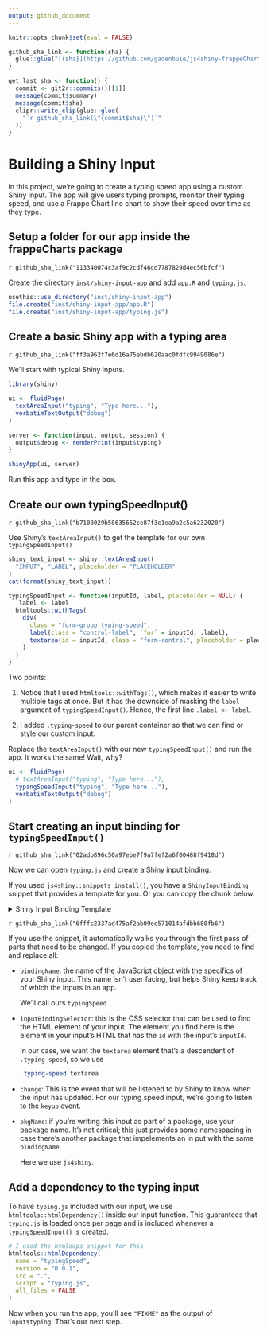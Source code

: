 ```yaml
---
output: github_document
---
```


```r
knitr::opts_chunk$set(eval = FALSE)

github_sha_link <- function(sha) {
  glue::glue("[{sha}](https://github.com/gadenbuie/js4shiny-frappeCharts/commit/{sha})")
}

get_last_sha <- function() {
  commit <- git2r::commits()[[1]]
  message(commit$summary)
  message(commit$sha)
  clipr::write_clip(glue::glue(
    "`r github_sha_link(\"{commit$sha}\")`"
  ))
}
```


# Building a Shiny Input

In this project, 
we're going to create a typing speed app 
using a custom Shiny input.
The app will give users typing prompts,
monitor their typing speed,
and use a Frappe Chart line chart 
to show their speed over time as they type.

## Setup a folder for our app inside the frappeCharts package

`r github_sha_link("113340074c3af9c2cdf46cd7787829d4ec56bfcf")`

Create the directory `inst/shiny-input-app` and add `app.R` and `typing.js`.

```r
usethis::use_directory("inst/shiny-input-app")
file.create("inst/shiny-input-app/app.R")
file.create("inst/shiny-input-app/typing.js")
```

## Create a basic Shiny app with a typing area

`r github_sha_link("ff3a962f7e6d16a75ebdb620aac0fdfc9949086e")`

We'll start with typical Shiny inputs.

```r
library(shiny)

ui <- fluidPage(
  textAreaInput("typing", "Type here..."),
  verbatimTextOutput("debug")
)

server <- function(input, output, session) {
  output$debug <- renderPrint(input$typing)
}

shinyApp(ui, server)
```

Run this app and type in the box.

## Create our own typingSpeedInput()

`r github_sha_link("b7108029b58635652ce87f3e1ea9a2c5a6232020")`

Use Shiny's `textAreaInput()` to get the template 
for our own `typingSpeedInput()`

```r
shiny_text_input <- shiny::textAreaInput(
  "INPUT", "LABEL", placeholder = "PLACEHOLDER"
)
cat(format(shiny_text_input))
```


```r
typingSpeedInput <- function(inputId, label, placeholder = NULL) {
  .label <- label
  htmltools::withTags(
    div(
      class = "form-group typing-speed",
      label(class = "control-label", `for` = inputId, .label),
      textarea(id = inputId, class = "form-control", placeholder = placeholder)
    )
  )
}
```

Two points:

1. Notice that I used `htmltools::withTags()`,
   which makes it easier to write multiple tags at once.
   But it has the downside of masking the `label` argument of `typingSpeedInput()`.
   Hence, the first line `.label <- label`.

1. I added `.typing-speed` to our parent container so that we can
   find or style our custom input.
   
Replace the `textAreaInput()` with our new `typingSpeedInput()` and run the app.
It works the same!
Wait, why?

```r
ui <- fluidPage(
  # textAreaInput("typing", "Type here..."),
  typingSpeedInput("typing", "Type here..."),
  verbatimTextOutput("debug")
)
```

## Start creating an input binding for `typingSpeedInput()`

`r github_sha_link("02adb896c50a97ebe7f9a7fef2a6f00488f9418d")`

Now we can open `typing.js` and create a Shiny input binding.

If you used `js4shiny::snippets_install()`,
you have a `ShinyInputBinding` snippet that provides a template for you.
Or you can copy the chunk below.

<details><summary>Shiny Input Binding Template</summary>

```js
// Ref: https://shiny.rstudio.com/articles/building-inputs.html
// Ref: https://github.com/rstudio/shiny/blob/master/srcjs/input_binding.js

const bindingName = new Shiny.InputBinding();

$.extend(bindingName, {
  find: function(scope) {
    // Specify the selector that identifies your input. `scope` is a general
    // parent of your input elements. This function should return the nodes of
    // ALL of the inputs that are inside `scope`. These elements should all
    // have IDs that are used as the inputId on the server side.
    return scope.querySelectorAll("inputBindingSelector");
  },
  getValue: function(el) {
    // For a particular input, this function is given the element containing
    // your input. In this function, find or construct the value that will be
    // returned to Shiny. The ID of `el` is used for the inputId.

    // e.g: return el.value
    return 'FIXME';
  },
  setValue: function(el, value) {
    // This method is used for restoring the bookmarked state of your input
    // and allows you to set the input's state without triggering reactivity.
    // Basically, reverses .getValue()

    // e.g.; el.value = value
    console.error('bindingName.setValue() is not yet defined');
  },
  receiveMessage: function(el, data) {
    // Given the input's container and data, update the input
    // and its elements to reflect the given data.
    // The messages are sent from R/Shiny via
    // R> session$sendInputMessage(inputId, data)
    console.error('bindingName.receiveMessage() is not yet defined');

    // If you want the update to trigger reactivity, trigger a subscribed event
    $(el).trigger("change")
  },
  subscribe: function(el, callback) {
    // Listen to events on your input element. The following block listens to
    // the change event, but you might want to listen to another event.
    // Repeat the block for each event type you want to subscribe to.

    $(el).on("change.bindingName", function(e) {
      // Use callback() or callback(true).
      // If using callback(true) the rate policy applies,
      // for example if you need to throttle or debounce
      // the values being sent back to the server.
      callback();
    });
  },
  getRatePolicy: function() {
    return {
      policy: 'debounce', // 'debounce', 'throttle' or 'direct' (default)
      delay: 100 // milliseconds for debounce or throttle
    };
  },
  unsubscribe: function(el) {
    $(el).off(".bindingName");
  }
});

Shiny.inputBindings.register(bindingName, 'pkgName.bindingName');
```

</details>

`r github_sha_link("6fffc2337ad475af2ab09ee571014afdbb680fb6")`

If you use the snippet,
it automatically walks you through 
the first pass of parts that need to be changed.
If you copied the template,
you need to find and replace all:

- `bindingName`: the name of the JavaScript object with the specifics of your
  Shiny input. This name isn't user facing, but helps Shiny keep track of which
  the inputs in an app.
  
  We'll call ours `typingSpeed`
  
- `inputBindingSelector`: this is the CSS selector that can be used to find
  the HTML element of your input. The element you find here is the element in
  your input's HTML that has the `id` with the input's `inputId`.
  
  In our case, we want the `textarea` element 
  that's a descendent of `.typing-speed`, so we use
  
  ```css
  .typing-speed textarea
  ```
  
- `change`: This is the event that will be listened to by Shiny to know when
  the input has updated. For our typing speed input, we're going to listen to
  the `keyup` event.
  
- `pkgName`: if you're writing this input as part of a package, use your package
  name. It's not critical; this just provides some namespacing in case there's
  another package that impelements an in put with the same `bindingName`.
  
  Here we use `js4shiny`.

## Add a dependency to the typing input

To have `typing.js` included with our input,
we use `htmltools::htmlDependency()` inside our input function.
This guarantees that `typing.js` is loaded once per page
and is included whenever a `typingSpeedInput()` is created.

```r
# I used the htmldeps snippet for this
htmltools::htmlDependency(
  name = "typingSpeed",
  version = "0.0.1",
  src = ".",
  script = "typing.js",
  all_files = FALSE
)
```

Now when you run the app,
you'll see `"FIXME"` as the output of `input$typing`.
That's our next step.
